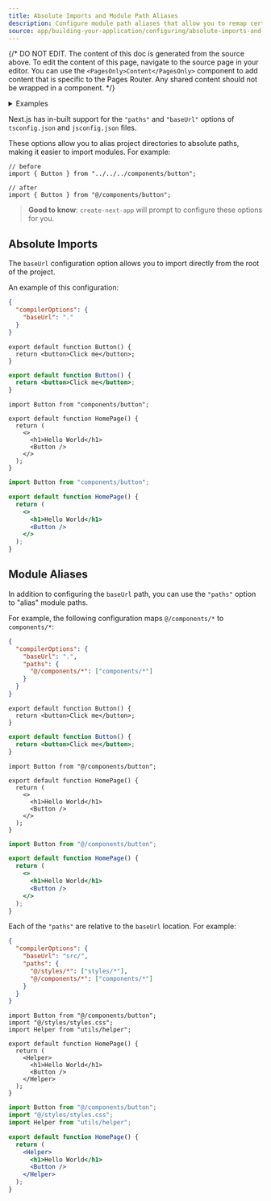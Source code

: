 ```yaml
---
title: Absolute Imports and Module Path Aliases
description: Configure module path aliases that allow you to remap certain import paths.
source: app/building-your-application/configuring/absolute-imports-and-module-aliases
---
```


{/* DO NOT EDIT. The content of this doc is generated from the source above. To edit the content of this page, navigate to the source page in your editor. You can use the `<PagesOnly>Content</PagesOnly>` component to add content that is specific to the Pages Router. Any shared content should not be wrapped in a component. */}

<details>
  <summary>Examples</summary>

- [Absolute Imports and Aliases](https://github.com/vercel/next.js/tree/canary/examples/with-absolute-imports)

</details>

Next.js has in-built support for the `"paths"` and `"baseUrl"` options of `tsconfig.json` and `jsconfig.json` files.

These options allow you to alias project directories to absolute paths, making it easier to import modules. For example:

```tsx
// before
import { Button } from "../../../components/button";

// after
import { Button } from "@/components/button";
```

> **Good to know**: `create-next-app` will prompt to configure these options for you.

## Absolute Imports

The `baseUrl` configuration option allows you to import directly from the root of the project.

An example of this configuration:

```json filename="tsconfig.json or jsconfig.json"
{
  "compilerOptions": {
    "baseUrl": "."
  }
}
```

```tsx filename="components/button.tsx" switcher
export default function Button() {
  return <button>Click me</button>;
}
```

```jsx filename="components/button.js" switcher
export default function Button() {
  return <button>Click me</button>;
}
```

```tsx filename="app/page.tsx" switcher
import Button from "components/button";

export default function HomePage() {
  return (
    <>
      <h1>Hello World</h1>
      <Button />
    </>
  );
}
```

```jsx filename="app/page.js" switcher
import Button from "components/button";

export default function HomePage() {
  return (
    <>
      <h1>Hello World</h1>
      <Button />
    </>
  );
}
```

## Module Aliases

In addition to configuring the `baseUrl` path, you can use the `"paths"` option to "alias" module paths.

For example, the following configuration maps `@/components/*` to `components/*`:

```json filename="tsconfig.json or jsconfig.json"
{
  "compilerOptions": {
    "baseUrl": ".",
    "paths": {
      "@/components/*": ["components/*"]
    }
  }
}
```

```tsx filename="components/button.tsx" switcher
export default function Button() {
  return <button>Click me</button>;
}
```

```jsx filename="components/button.js" switcher
export default function Button() {
  return <button>Click me</button>;
}
```

```tsx filename="app/page.tsx" switcher
import Button from "@/components/button";

export default function HomePage() {
  return (
    <>
      <h1>Hello World</h1>
      <Button />
    </>
  );
}
```

```jsx filename="app/page.js" switcher
import Button from "@/components/button";

export default function HomePage() {
  return (
    <>
      <h1>Hello World</h1>
      <Button />
    </>
  );
}
```

Each of the `"paths"` are relative to the `baseUrl` location. For example:

```json filename="tsconfig.json or jsconfig.json"
{
  "compilerOptions": {
    "baseUrl": "src/",
    "paths": {
      "@/styles/*": ["styles/*"],
      "@/components/*": ["components/*"]
    }
  }
}
```

```tsx filename="app/page.tsx" switcher
import Button from "@/components/button";
import "@/styles/styles.css";
import Helper from "utils/helper";

export default function HomePage() {
  return (
    <Helper>
      <h1>Hello World</h1>
      <Button />
    </Helper>
  );
}
```

```jsx filename="app/page.js" switcher
import Button from "@/components/button";
import "@/styles/styles.css";
import Helper from "utils/helper";

export default function HomePage() {
  return (
    <Helper>
      <h1>Hello World</h1>
      <Button />
    </Helper>
  );
}
```
